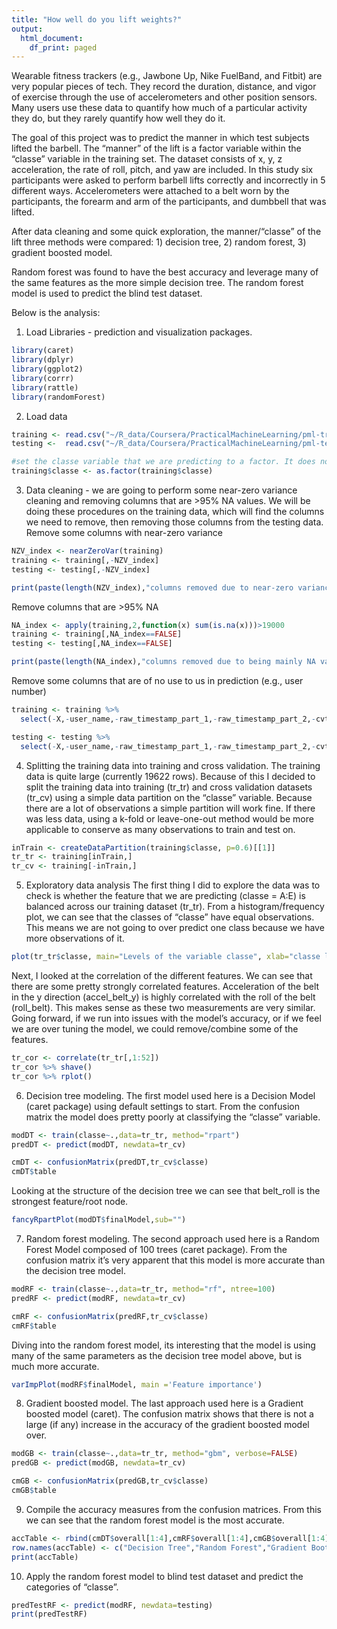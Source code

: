 ```yaml
---
title: "How well do you lift weights?"
output:
  html_document:
    df_print: paged
---
```


Wearable fitness trackers (e.g., Jawbone Up, Nike FuelBand, and Fitbit) are very popular pieces of tech. They record the duration, distance, and vigor of exercise through the use of accelerometers and other position sensors. Many users use these data to quantify how much of a particular activity they do, but they rarely quantify how well they do it. 

The goal of this project was to predict the manner in which test subjects lifted the barbell. The "manner" of the lift is a factor variable within the "classe" variable in the training set. The dataset consists of x, y, z acceleration, the rate of roll, pitch, and yaw are included. In this study six participants were asked to perform barbell lifts correctly and incorrectly in 5 different ways. Accelerometers were attached to a belt worn by the participants, the forearm and arm of the participants, and dumbbell that was lifted.

After data cleaning and some quick exploration, the manner/"classe" of the lift three methods were compared: 1) decision tree, 2) random forest, 3) gradient boosted model.

Random forest was found to have the best accuracy and leverage many of the same features as the more simple decision tree. The random forest model is used to predict the blind test dataset.

Below is the analysis:

1) Load Libraries - prediction and visualization packages.
```r
library(caret)
library(dplyr)
library(ggplot2)
library(corrr)
library(rattle)
library(randomForest)
```
 
2) Load data
```r
training <- read.csv("~/R_data/Coursera/PracticalMachineLearning/pml-training.csv")
testing <-  read.csv("~/R_data/Coursera/PracticalMachineLearning/pml-testing.csv")

#set the classe variable that we are predicting to a factor. It does not exist in the testing dataset,so we only need to do this to the training data.
training$classe <- as.factor(training$classe)
```

3) Data cleaning - we are going to perform some near-zero variance cleaning and removing columns that are >95% NA values. We will be doing these procedures on the training data, which will find the columns we need to remove, then removing those columns from the testing data.
Remove some columns with near-zero variance
```r
NZV_index <- nearZeroVar(training)
training <- training[,-NZV_index]
testing <- testing[,-NZV_index]

print(paste(length(NZV_index),"columns removed due to near-zero variance"))
```

Remove columns that are >95% NA 
```r
NA_index <- apply(training,2,function(x) sum(is.na(x)))>19000
training <- training[,NA_index==FALSE]
testing <- testing[,NA_index==FALSE]

print(paste(length(NA_index),"columns removed due to being mainly NA values (>95% NA's)"))
```

Remove some columns that are of no use to us in prediction (e.g., user number)
```r
training <- training %>%
  select(-X,-user_name,-raw_timestamp_part_1,-raw_timestamp_part_2,-cvtd_timestamp,-num_window)

testing <- testing %>%
  select(-X,-user_name,-raw_timestamp_part_1,-raw_timestamp_part_2,-cvtd_timestamp,-num_window)
```

4) Splitting the training data into training and cross validation.
The training data is quite large (currently 19622 rows). Because of this I decided to split the training data into training (tr_tr) and cross validation  datasets (tr_cv) using a simple data partition on the "classe" variable.  Because there are a lot of observations a simple partition will work fine. If there was less data, using a k-fold or leave-one-out method would be more applicable to conserve as many observations to train and test on.
```r
inTrain <- createDataPartition(training$classe, p=0.6)[[1]]
tr_tr <- training[inTrain,]
tr_cv <- training[-inTrain,]
```

5) Exploratory data analysis
The first thing I did to explore the data was to check is whether the feature that we are predicting (classe = A:E) is balanced across our training dataset (tr_tr). From a histogram/frequency plot, we can see that the classes of "classe" have equal observations. This means we are not going to over predict one class because we have more observations of it.
```r
plot(tr_tr$classe, main="Levels of the variable classe", xlab="classe levels", ylab="Frequency")
```

Next, I looked at the correlation of the different features. We can see that there are some pretty strongly correlated features. Acceleration of the belt in the y direction (accel_belt_y) is highly correlated with the roll of the belt (roll_belt). This makes sense as these two measurements are very similar. Going forward, if we run into issues with the model's accuracy, or if we feel we are over tuning the model, we could remove/combine some of the features. 
```r
tr_cor <- correlate(tr_tr[,1:52]) 
tr_cor %>% shave()
tr_cor %>% rplot()
```

6) Decision tree modeling.
The first model used here is a Decision Model (caret package) using default settings to start. From the confusion matrix the model does pretty poorly at classifying the "classe" variable.
```r
modDT <- train(classe~.,data=tr_tr, method="rpart")
predDT <- predict(modDT, newdata=tr_cv)

cmDT <- confusionMatrix(predDT,tr_cv$classe)
cmDT$table
```

Looking at the structure of the decision tree we can see that belt_roll is the strongest feature/root node. 
```r
fancyRpartPlot(modDT$finalModel,sub="")
```

7) Random forest modeling.
The second approach used here is a Random Forest Model composed of 100 trees (caret package). From the confusion matrix it's very apparent that this model is more accurate than the decision tree model. 
```r
modRF <- train(classe~.,data=tr_tr, method="rf", ntree=100)
predRF <- predict(modRF, newdata=tr_cv)

cmRF <- confusionMatrix(predRF,tr_cv$classe)
cmRF$table
```

Diving into the random forest model, its interesting that the model is using many of the same parameters as the decision tree model above, but is much more accurate.  
```r
varImpPlot(modRF$finalModel, main ='Feature importance')
```

8) Gradient boosted model.
The last approach used here is a Gradient boosted model (caret). The confusion matrix shows that there is not a large (if any) increase in the accuracy of the gradient boosted model over.
```r
modGB <- train(classe~.,data=tr_tr, method="gbm", verbose=FALSE)
predGB <- predict(modGB, newdata=tr_cv)

cmGB <- confusionMatrix(predGB,tr_cv$classe)
cmGB$table
```

9) Compile the accuracy measures from the confusion matrices. From this we can see that the random forest model is the most accurate. 
```r
accTable <- rbind(cmDT$overall[1:4],cmRF$overall[1:4],cmGB$overall[1:4])
row.names(accTable) <- c("Decision Tree","Random Forest","Gradient Boots")
print(accTable)
```

10) Apply the random forest model to blind test dataset and predict the categories of "classe".
```r
predTestRF <- predict(modRF, newdata=testing)
print(predTestRF)
```


